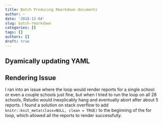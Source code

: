 ```yaml
---
title: Batch Producing Rmarkdown documents
author: ~
date: '2018-12-04'
slug: batch-rmarkdown
categories: []
tags: []
authors: []
draft: true
---
```


## Dyamically updating YAML

## Rendering Issue
I ran into an issue where the loop would render reports for a single school or even a couple schools just fine, but when I tried to run the loop on all 28 schools, Rstudio would inexplicably hang and eventually abort after about 5 reports. I found a solution on stack overflow to add `knitr::knit_meta(class=NULL, clean = TRUE)` to the beginning of the for loop, which allowed all the reports to render successfully.  